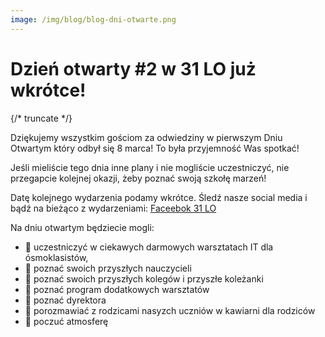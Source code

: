 ```yaml
---
image: /img/blog/blog-dni-otwarte.png
---
```


# Dzień otwarty #2 w 31 LO już wkrótce!

{/* truncate */}

Dziękujemy wszystkim gościom za odwiedziny w pierwszym Dniu Otwartym który odbył się 8 marca! 
To była przyjemność Was spotkać!

Jeśli mieliście tego dnia inne plany i nie mogliście uczestniczyć, nie przegapcie kolejnej okazji, żeby poznać swoją szkołę marzeń!

Datę kolejnego wydarzenia podamy wkrótce.
Śledź nasze social media i bądź na bieżąco z wydarzeniami:
[Faceebok 31 LO](https://www.facebook.com/31LOKrakow)

Na dniu otwartym będziecie mogli:

- 💙 uczestniczyć w ciekawych darmowych warsztatach IT dla ósmoklasistów,
- 💙 poznać swoich przyszłych nauczycieli
- 💙 poznać swoich przyszłych kolegów i przyszłe koleżanki
- 💙 poznać program dodatkowych warsztatów
- 💙 poznać dyrektora
- 💙 porozmawiać z rodzicami nasyzch uczniów w kawiarni dla rodziców
- 💙 poczuć atmosferę


